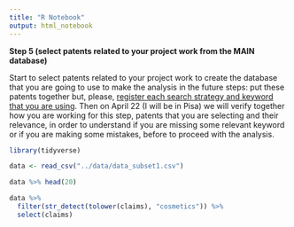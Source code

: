 ```yaml
---
title: "R Notebook"
output: html_notebook
---
```


**Step 5 (select patents related to your project work from the MAIN database)**

Start to select patents related to your project work to create the database that you are going to use to make the analysis in the future steps: put these patents together but, please, [register each search strategy and keyword that you are using]{.underline}. Then on April 22 (I will be in Pisa) we will verify together how you are working for this step, patents that you are selecting and their relevance, in order to understand if you are missing some relevant keyword or if you are making some mistakes, before to proceed with the analysis.

```r
library(tidyverse)

data <- read_csv("../data/data_subset1.csv")

data %>% head(20)
```

```r
data %>%
  filter(str_detect(tolower(claims), "cosmetics")) %>%
  select(claims)
```

```r

```
